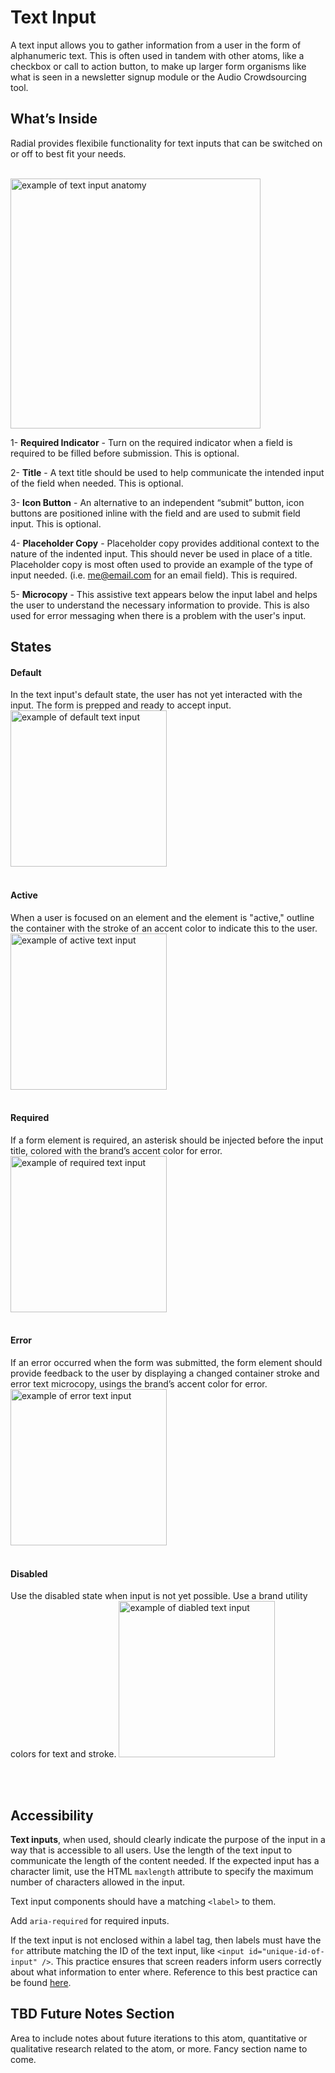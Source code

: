 
<Meta title="Components/Atoms/TextInput"/>

# Text Input


A text input allows you to gather information from a user in the form of alphanumeric text. This is often used in tandem with other atoms, like a checkbox or call to action button, to make up larger form organisms like what is seen in a newsletter signup module or the Audio Crowdsourcing tool.




## What’s Inside

Radial provides flexibile functionality for text inputs that can be switched on or off to best fit your needs.
<br/><br/>


 <img alt="example of text input anatomy" src="/assets/images/Molecules-TextInput-Anatomy.png" width="400" />



1- **Required Indicator** - Turn on the required indicator when a field is required to be filled before submission. This is optional.

2- **Title** - A text title should be used to help communicate the intended input of the field when needed. This is optional.

3- **Icon Button** - An alternative to an independent “submit” button, icon buttons are positioned inline with the field and are used to submit field input. This is optional.

4- **Placeholder Copy** - Placeholder copy provides additional context to the nature of the indented input. This should never be used in place of a title. Placeholder copy is most often used to provide an example of the type of input needed. (i.e. [me@email.com](mailto:my@email.com) for an email field). This is required.

5- **Microcopy** - This assistive text appears below the input label and helps the user to understand the necessary information to provide. This is also used for error messaging when there is a problem with the user's input.






## States

#### **Default**
In the text input's default state, the user has not yet interacted with the input. The form is prepped and ready to accept input.
 <img alt="example of default text input" src="/assets/images/Molecules-TextInput-DefaultState.png" width="250" />
<br/><br/>

#### **Active**
When a user is focused on an element and the element is "active," outline the container with the stroke of an accent color to indicate this to the user.
 <img alt="example of active text input" src="/assets/images/Molecules-TextInput-ActiveState.png" width="250" />
<br/><br/>

#### **Required**
If a form element is required, an asterisk should be injected before the input title, colored with the brand’s accent color for error.
 <img alt="example of required text input" src="/assets/images/Molecules-TextInput-RequiredState.png" width="250" />
  <br/><br/>


#### **Error**
If an error occurred when the form was submitted, the form element should provide feedback to the user by displaying a changed container stroke and error text microcopy, usings the brand’s accent color for error.
 <img alt="example of error text input" src="/assets/images/Molecules-TextInput-ErrorState.png" width="250" />
  <br/><br/>

#### **Disabled**
Use the disabled state when input is not yet possible. Use a brand utility colors for text and stroke.
 <img alt="example of diabled text input" src="/assets/images/Molecules-TextInput-DisabledState.png" width="250" />

  <br/><br/>






## Accessibility

**Text inputs**, when used, should clearly indicate the purpose of the input in a way that is accessible to all users. Use the length of the text input to communicate the length of the content needed. If the expected input has a character limit, use the HTML `maxlength` attribute to specify the maximum number of characters allowed in the input.


Text input components should have a matching `<label>` to them.



Add `aria-required` for required inputs.


If the text input is not enclosed within a label tag, then labels must have the `for` attribute matching the ID of the text input, like `<input id="unique-id-of-input" />`. This practice ensures that screen readers inform users correctly about what information to enter where. Reference to this best practice can be found [here](https://www.w3.org/TR/WCAG20-TECHS/H44.html).

## TBD Future Notes Section

Area to include notes about future iterations to this atom, quantitative or qualitative research related to the atom, or more. Fancy section name to come.
